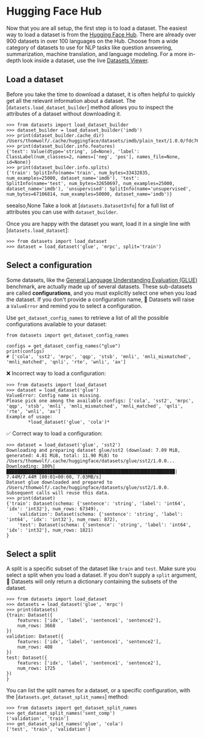 # Hugging Face Hub

Now that you are all setup, the first step is to load a dataset. The easiest way to load a dataset is from the [Hugging Face Hub](https://huggingface.co/datasets). There are already over 900 datasets in over 100 languages on the Hub. Choose from a wide category of datasets to use for NLP tasks like question answering, summarization, machine translation, and language modeling. For a more in-depth look inside a dataset, use the live [Datasets Viewer](https://huggingface.co/datasets/viewer/).

## Load a dataset

Before you take the time to download a dataset, it is often helpful to quickly get all the relevant information about a dataset. The [`datasets.load_dataset_builder`] method allows you to inspect the attributes of a dataset without downloading it.

```
>>> from datasets import load_dataset_builder
>>> dataset_builder = load_dataset_builder('imdb')
>>> print(dataset_builder.cache_dir)
/Users/thomwolf/.cache/huggingface/datasets/imdb/plain_text/1.0.0/fdc76b18d5506f14b0646729b8d371880ef1bc48a26d00835a7f3da44004b676
>>> print(dataset_builder.info.features)
{'text': Value(dtype='string', id=None), 'label': ClassLabel(num_classes=2, names=['neg', 'pos'], names_file=None, id=None)}
>>> print(dataset_builder.info.splits)
{'train': SplitInfo(name='train', num_bytes=33432835, num_examples=25000, dataset_name='imdb'), 'test': SplitInfo(name='test', num_bytes=32650697, num_examples=25000, dataset_name='imdb'), 'unsupervised': SplitInfo(name='unsupervised', num_bytes=67106814, num_examples=50000, dataset_name='imdb')}
```

seealso,None
Take a look at [`datasets.DatasetInfo`] for a full list of attributes you can use with `dataset_builder`.

Once you are happy with the dataset you want, load it in a single line with [`datasets.load_dataset`]:

```
>>> from datasets import load_dataset
>>> dataset = load_dataset('glue', 'mrpc', split='train')
```

## Select a configuration

Some datasets, like the [General Language Understanding Evaluation (GLUE)](https://huggingface.co/datasets/glue) benchmark, are actually made up of several datasets. These sub-datasets are called **configurations**, and you must explicitly select one when you load the dataset. If you don't provide a configuration name, 🤗 Datasets will raise a `ValueError` and remind you to select a configuration.

Use `get_dataset_config_names` to retrieve a list of all the possible configurations available to your dataset:

```
from datasets import get_dataset_config_names

configs = get_dataset_config_names("glue")
print(configs)
# ['cola', 'sst2', 'mrpc', 'qqp', 'stsb', 'mnli', 'mnli_mismatched', 'mnli_matched', 'qnli', 'rte', 'wnli', 'ax']
```

❌ Incorrect way to load a configuration:

```
>>> from datasets import load_dataset
>>> dataset = load_dataset('glue')
ValueError: Config name is missing.
Please pick one among the available configs: ['cola', 'sst2', 'mrpc', 'qqp', 'stsb', 'mnli', 'mnli_mismatched', 'mnli_matched', 'qnli', 'rte', 'wnli', 'ax']
Example of usage:
        *load_dataset('glue', 'cola')*
```

✅ Correct way to load a configuration:

```
>>> dataset = load_dataset('glue', 'sst2')
Downloading and preparing dataset glue/sst2 (download: 7.09 MiB, generated: 4.81 MiB, total: 11.90 MiB) to /Users/thomwolf/.cache/huggingface/datasets/glue/sst2/1.0.0...
Downloading: 100%|██████████████████████████████████████████████████████████████| 7.44M/7.44M [00:01<00:00, 7.03MB/s]
Dataset glue downloaded and prepared to /Users/thomwolf/.cache/huggingface/datasets/glue/sst2/1.0.0. Subsequent calls will reuse this data.
>>> print(dataset)
{'train': Dataset(schema: {'sentence': 'string', 'label': 'int64', 'idx': 'int32'}, num_rows: 67349),
    'validation': Dataset(schema: {'sentence': 'string', 'label': 'int64', 'idx': 'int32'}, num_rows: 872),
    'test': Dataset(schema: {'sentence': 'string', 'label': 'int64', 'idx': 'int32'}, num_rows: 1821)
}
```

## Select a split

A split is a specific subset of the dataset like `train` and `test`. Make sure you select a split when you load a dataset. If you don't supply a `split` argument, 🤗 Datasets will only return a dictionary containing the subsets of the dataset.

```
>>> from datasets import load_dataset
>>> datasets = load_dataset('glue', 'mrpc')
>>> print(datasets)
{train: Dataset({
    features: ['idx', 'label', 'sentence1', 'sentence2'],
    num_rows: 3668
})
validation: Dataset({
    features: ['idx', 'label', 'sentence1', 'sentence2'],
    num_rows: 408
})
test: Dataset({
    features: ['idx', 'label', 'sentence1', 'sentence2'],
    num_rows: 1725
})
}
```

You can list the split names for a dataset, or a specific configuration, with the [`datasets.get_dataset_split_names`] method:

```
>>> from datasets import get_dataset_split_names
>>> get_dataset_split_names('sent_comp')
['validation', 'train']
>>> get_dataset_split_names('glue', 'cola')
['test', 'train', 'validation']
```
